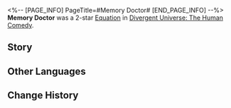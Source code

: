 <%-- [PAGE_INFO]
PageTitle=#Memory Doctor#
[END_PAGE_INFO] --%>
{{Removed|Equation}}
{{Equation Infobox
|period   = The Human Comedy
|rarity   = 2
|path1    = Remembrance*4
|path2    = Abundance*4
|effect   = "{{Extra Effect|Dewdrop|60000013}}'s" Charging Efficiency increases by {{Color|h|50%}}. After a character launches an attack, "{{Extra Effect|Dewdrop|60000013}}" will additionally deal "{{Extra Effect|Dewdrop|60000013}}" DMG 1 time equal to {{Color|h|250%}} of the original "{{Extra Effect|Dewdrop|60000013}}" DMG multiplier to all Frozen enemy targets.
|mentions = 
}}
'''Memory Doctor''' was a 2-star [[Divergent Universe: The Human Comedy/Equations|Equation]] in [[Divergent Universe: The Human Comedy]].

==Story==
{{Description|You gently stir the ends of memory, extracting a strand of pain and then throwing it into an abandoned Memory Bubble tank. Having experienced separation from his beloved family in the Great Evacuation and the death of his long-kept intellitail songbird in the cage following a contaminant leak in the Kuvida Nebula, a depressed young man became withdrawn to the whole world and came to you, hoping to have his whole life deleted.<br /><br />You open the backup memory bank. Warriors heading to the battlefield and travelers on an expedition gave you their memories in return for your treatment. Meticulously, you select the suitable medicine and mix them according to the correct proportion. An unbreakable promise, the determination to rebuild broken homes, and insignificant changes are enough to embolden a person to overcome reality. As he embarks on the journey to reunite with his family, you close the door and take a short break.}}
<!--
==Gameplay Notes==
* 
-->
==Other Languages==
{{Other Languages
|en   = Memory Doctor
|zhs  = 记忆医生
|zht  = 記憶醫生
|ja   = {{Rubi|記憶医師|きおくいし}}
|ko   = 기억 의사
|es   = Médic{{MC|f=a|m=o}} de recuerdos
|fr   = Médecin de la mémoire
|ru   = Доктор воспоминаний
|th   = หมอด้านความทรงจำ
|vi   = Bác Sĩ Ký Ức
|de   = Arzt des Gedächtnisses
|id   = Memory Doctor
|pt   = Doutor de Memória
}}

==Change History==
{{Change History|2.3}}